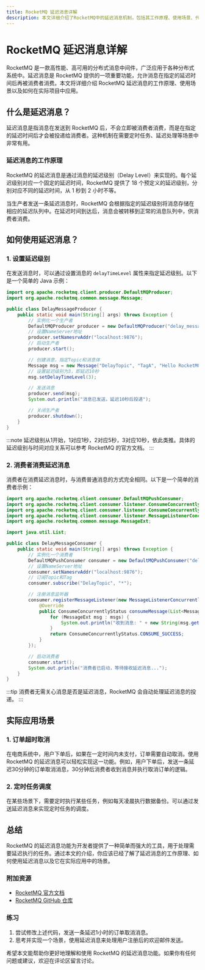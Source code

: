 ```yaml
---
title: RocketMQ 延迟消息详解
description: 本文详细介绍了RocketMQ中的延迟消息机制，包括其工作原理、使用场景、代码示例以及实际应用案例。适合初学者快速理解并掌握RocketMQ延迟消息的使用方法。
---
```


# RocketMQ 延迟消息详解

RocketMQ 是一款高性能、高可用的分布式消息中间件，广泛应用于各种分布式系统中。延迟消息是 RocketMQ 提供的一项重要功能，允许消息在指定的延迟时间后再被消费者消费。本文将详细介绍 RocketMQ 延迟消息的工作原理、使用场景以及如何在实际项目中应用。

## 什么是延迟消息？

延迟消息是指消息在发送到 RocketMQ 后，不会立即被消费者消费，而是在指定的延迟时间后才会被投递给消费者。这种机制在需要定时任务、延迟处理等场景中非常有用。

### 延迟消息的工作原理

RocketMQ 的延迟消息是通过消息的延迟级别（Delay Level）来实现的。每个延迟级别对应一个固定的延迟时间，RocketMQ 提供了 18 个预定义的延迟级别，分别对应不同的延迟时间，从 1 秒到 2 小时不等。

当生产者发送一条延迟消息时，RocketMQ 会根据指定的延迟级别将消息存储在相应的延迟队列中。在延迟时间到达后，消息会被转移到正常的消息队列中，供消费者消费。

## 如何使用延迟消息？

### 1. 设置延迟级别

在发送消息时，可以通过设置消息的 `delayTimeLevel` 属性来指定延迟级别。以下是一个简单的 Java 示例：

```java
import org.apache.rocketmq.client.producer.DefaultMQProducer;
import org.apache.rocketmq.common.message.Message;

public class DelayMessageProducer {
    public static void main(String[] args) throws Exception {
        // 实例化一个生产者
        DefaultMQProducer producer = new DefaultMQProducer("delay_message_producer_group");
        // 设置NameServer地址
        producer.setNamesrvAddr("localhost:9876");
        // 启动生产者
        producer.start();

        // 创建消息，指定Topic和消息体
        Message msg = new Message("DelayTopic", "TagA", "Hello RocketMQ".getBytes());
        // 设置延迟级别为3，即延迟10秒
        msg.setDelayTimeLevel(3);

        // 发送消息
        producer.send(msg);
        System.out.println("消息已发送，延迟10秒后投递");

        // 关闭生产者
        producer.shutdown();
    }
}
```

:::note
延迟级别从1开始，1对应1秒，2对应5秒，3对应10秒，依此类推。具体的延迟级别与时间对应关系可以参考 RocketMQ 的官方文档。
:::

### 2. 消费者消费延迟消息

消费者在消费延迟消息时，与消费普通消息的方式完全相同。以下是一个简单的消费者示例：

```java
import org.apache.rocketmq.client.consumer.DefaultMQPushConsumer;
import org.apache.rocketmq.client.consumer.listener.ConsumeConcurrentlyContext;
import org.apache.rocketmq.client.consumer.listener.ConsumeConcurrentlyStatus;
import org.apache.rocketmq.client.consumer.listener.MessageListenerConcurrently;
import org.apache.rocketmq.common.message.MessageExt;

import java.util.List;

public class DelayMessageConsumer {
    public static void main(String[] args) throws Exception {
        // 实例化一个消费者
        DefaultMQPushConsumer consumer = new DefaultMQPushConsumer("delay_message_consumer_group");
        // 设置NameServer地址
        consumer.setNamesrvAddr("localhost:9876");
        // 订阅Topic和Tag
        consumer.subscribe("DelayTopic", "*");

        // 注册消息监听器
        consumer.registerMessageListener(new MessageListenerConcurrently() {
            @Override
            public ConsumeConcurrentlyStatus consumeMessage(List<MessageExt> msgs, ConsumeConcurrentlyContext context) {
                for (MessageExt msg : msgs) {
                    System.out.println("收到消息: " + new String(msg.getBody()));
                }
                return ConsumeConcurrentlyStatus.CONSUME_SUCCESS;
            }
        });

        // 启动消费者
        consumer.start();
        System.out.println("消费者已启动，等待接收延迟消息...");
    }
}
```

:::tip
消费者无需关心消息是否是延迟消息，RocketMQ 会自动处理延迟消息的投递。
:::

## 实际应用场景

### 1. 订单超时取消

在电商系统中，用户下单后，如果在一定时间内未支付，订单需要自动取消。使用 RocketMQ 的延迟消息可以轻松实现这一功能。例如，用户下单后，发送一条延迟30分钟的订单取消消息，30分钟后消费者收到消息并执行取消订单的逻辑。

### 2. 定时任务调度

在某些场景下，需要定时执行某些任务，例如每天凌晨执行数据备份。可以通过发送延迟消息来实现定时任务的调度。

## 总结

RocketMQ 的延迟消息功能为开发者提供了一种简单而强大的工具，用于处理需要延迟执行的任务。通过本文的介绍，你应该已经了解了延迟消息的工作原理、如何使用延迟消息以及它在实际应用中的场景。

### 附加资源

- [RocketMQ 官方文档](https://rocketmq.apache.org/docs/)
- [RocketMQ GitHub 仓库](https://github.com/apache/rocketmq)

### 练习

1. 尝试修改上述代码，发送一条延迟1小时的订单取消消息。
2. 思考并实现一个场景，使用延迟消息来处理用户注册后的欢迎邮件发送。

希望本文能帮助你更好地理解和使用 RocketMQ 的延迟消息功能。如果你有任何问题或建议，欢迎在评论区留言讨论。